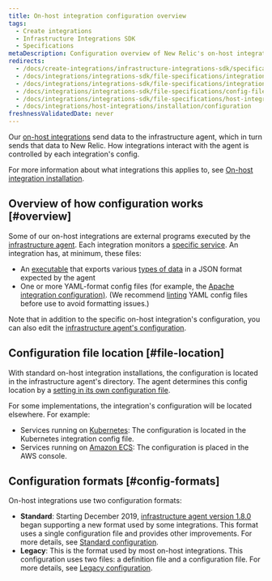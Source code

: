 ```yaml
---
title: On-host integration configuration overview
tags:
  - Create integrations
  - Infrastructure Integrations SDK
  - Specifications
metaDescription: Configuration overview of New Relic's on-host integrations.
redirects:
  - /docs/create-integrations/infrastructure-integrations-sdk/specifications/host-integration-configuration-overview
  - /docs/integrations/integrations-sdk/file-specifications/integration-configuration-file-specifications-agent-v180
  - /docs/integrations/integrations-sdk/file-specifications/integration-configuration-file-specifications-agent-v180-or-higher
  - /docs/integrations/integrations-sdk/file-specifications/config-file-overview
  - /docs/integrations/integrations-sdk/file-specifications/host-integration-configuration-overview
  - /docs/integrations/host-integrations/installation/configuration
freshnessValidatedDate: never
---
```


Our [on-host integrations](/docs/infrastructure/host-integrations/installation/install-infrastructure-host-integrations) send data to the infrastructure agent, which in turn sends that data to New Relic. How integrations interact with the agent is controlled by each integration's config.

For more information about what integrations this applies to, see [On-host integration installation](/docs/infrastructure/host-integrations/installation/install-infrastructure-host-integrations).

## Overview of how configuration works [#overview]

Some of our on-host integrations are external programs executed by the [infrastructure agent](/docs/infrastructure/install-configure-infrastructure/configuration/configure-infrastructure-agent). Each integration monitors a [specific service](/docs/integrations/host-integrations/host-integrations-list). An integration has, at minimum, these files:

* An [executable](/docs/infrastructure/infrastructure-integrations/custom-integrations/create-integration-executable-file) that exports various [types of data](/docs/integrations/new-relic-integrations/get-started/introduction-infrastructure-integrations#data-types) in a JSON format expected by the agent
* One or more YAML-format config files (for example, the [Apache integration configuration)](/docs/integrations/host-integrations/host-integrations-list/kafka-monitoring-integration#config). (We recommend [linting](http://www.yamllint.com/) YAML config files before use to avoid formatting issues.)

Note that in addition to the specific on-host integration's configuration, you can also edit the [infrastructure agent's configuration](/docs/infrastructure/install-infrastructure-agent/configuration/configure-infrastructure-agent).

## Configuration file location [#file-location]

With standard on-host integration installations, the configuration is located in the infrastructure agent's directory. The agent determines this config location by a [setting in its own configuration file](/docs/infrastructure/install-configure-manage-infrastructure/configuration/infrastructure-configuration-settings#plugin-dir).

For some implementations, the integration's configuration will be located elsewhere. For example:

* Services running on [Kubernetes](/docs/integrations/kubernetes-integration/link-apps-services/monitor-services-running-kubernetes): The configuration is located in the Kubernetes integration config file.
* Services running on [Amazon ECS](/docs/integrations/host-integrations/host-integrations-list/monitor-services-running-amazon-ecs): The configuration is placed in the AWS console.

## Configuration formats [#config-formats]

On-host integrations use two configuration formats:

* <DoNotTranslate>**Standard**</DoNotTranslate>: Starting December 2019, [infrastructure agent version 1.8.0](/docs/release-notes/infrastructure-release-notes/infrastructure-agent-release-notes) began supporting a new format used by some integrations. This format uses a single configuration file and provides other improvements. For more details, see [Standard configuration](/docs/create-integrations/infrastructure-integrations-sdk/specifications/host-integrations-standard-configuration-format).
* <DoNotTranslate>**Legacy**</DoNotTranslate>: This is the format used by most on-host integrations. This configuration uses two files: a definition file and a configuration file. For more details, see [Legacy configuration](/docs/create-integrations/infrastructure-integrations-sdk/specifications/host-integrations-legacy-configuration-format/).
